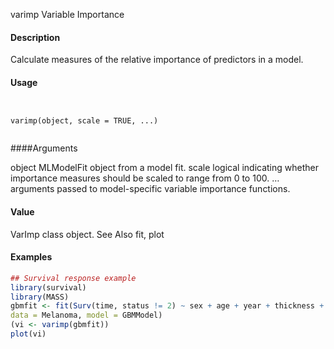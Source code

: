varimp Variable Importance

#### Description

Calculate measures of the relative importance of predictors in a model.

#### Usage
<pre><code>

varimp(object, scale = TRUE, ...)

</code></pre>
####Arguments

object MLModelFit object from a model fit.
scale logical indicating whether importance measures should be scaled to range from
0 to 100.
... arguments passed to model-specific variable importance functions.

#### Value

VarImp class object.
See Also
fit, plot

#### Examples
```r

## Survival response example
library(survival)
library(MASS)
gbmfit <- fit(Surv(time, status != 2) ~ sex + age + year + thickness + ulcer,
data = Melanoma, model = GBMModel)
(vi <- varimp(gbmfit))
plot(vi)
```
